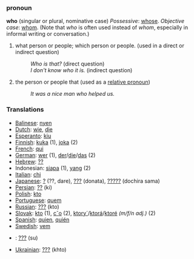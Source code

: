 ===pronoun===
'''who''' (singular or plural, nominative case)
''Possessive'': [[whose]].
''Objective case'': [[whom]]. 
(Note that ''who'' is often used instead of ''whom'', especially in informal writing or conversation.)

#what person or people; which person or people. (used in a direct or indirect question)
#:''Who is that?'' (direct question)
#:''I don't know who it is.'' (indirect question)
#the person or people that (used as a [[relative pronoun]])
#:''It was a nice man who helped us.''


===Translations===
*[[Balinese]]: [[nyen]]
*[[Dutch]]: [[wie]], [[die]]
*[[Esperanto]]: [[kiu]]
*[[Finnish]]: [[kuka]] (1), [[joka]] (2)
*[[French]]: [[qui]]
*[[German]]: [[wer]] (1), [[der]]/[[die]]/[[das]] (2)
*[[Hebrew]]: [[??]]
*Indonesian: [[siapa]] (1), [[yang]] (2)
*[[Italian]]: [[chi]]
*[[Japanese]]: [[?]] (??, dare), [[???]] (donata), [[?????]] (dochira sama)
*[[Persian]]: [[??]] (ki)
*[[Polish]]: [[kto]]
*[[Portuguese]]: [[quem]]
*[[Russian]]: [[???]] (kto)
*[[Slovak]]: [[kto]] (1), [[cˇo]] (2), [[ktory´]]/[[ktorá]]/[[ktoré]] ''(m/f/n adj.)'' (2)
*[[Spanish]]: [[quien]], [[quién]]
*[[Swedish]]: [[vem]]
*{{bo}}: [[???]] (su)
*[[Ukrainian]]: [[???]] (khto)